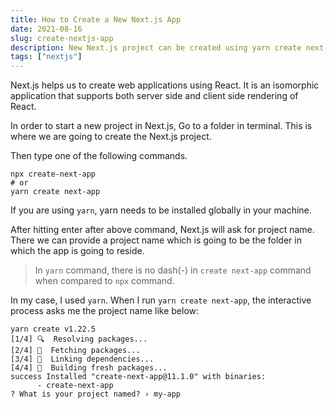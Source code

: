 ```yaml
---
title: How to Create a New Next.js App
date: 2021-08-16
slug: create-nextjs-app
description: New Next.js project can be created using yarn create next-app command. It sets up a boilerplate code for us to start.
tags: ["nextjs"]
---
```


Next.js helps us to create web applications using React. It is an isomorphic application that supports both server side and client side rendering of React.

In order to start a new project in Next.js, Go to a folder in terminal. This is where we are going to create the Next.js project.

Then type one of the following commands.

```
npx create-next-app
# or
yarn create next-app
```

If you are using `yarn`, yarn needs to be installed globally in your machine.

After hitting enter after above command, Next.js will ask for project name. There we can provide a project name which is going to be the folder in which the app is going to reside.

> In `yarn` command, there is no dash(-) in `create next-app` command when compared to `npx` command.

In my case, I used `yarn`. When I run `yarn create next-app`, the interactive process asks me the project name like below:

```
yarn create v1.22.5
[1/4] 🔍  Resolving packages...
[2/4] 🚚  Fetching packages...
[3/4] 🔗  Linking dependencies...
[4/4] 🔨  Building fresh packages...
success Installed "create-next-app@11.1.0" with binaries:
      - create-next-app
? What is your project named? › my-app
```
